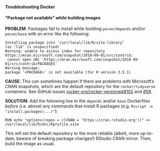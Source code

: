 #### Troubleshooting Docker {#docker-troubleshooting}

#### "Package not available" while building images

**PROBLEM**: Packages fail to install while building `pecan/depends` and/or `pecan/base` with an error like the following:

```
Installing package into ‘/usr/local/lib/R/site-library’
(as ‘lib’ is unspecified)
Warning: unable to access index for repository https://mran.microsoft.com/snapshot/2018-09-01/src/contrib:
 cannot open URL 'https://mran.microsoft.com/snapshot/2018-09-01/src/contrib/PACKAGES'
Warning message:
package ‘<PACKAGE>’ is not available (for R version 3.5.1)
```

**CAUSE**: This can sometimes happen if there are problems with Microsoft's CRAN snapshots, which are the default repository for the `rocker/tidyverse` containers.
See GitHub issues [rocker-org/rocker-versioned#102](https://github.com/rocker-org/rocker-versioned/issues/102) and [#58](https://github.com/rocker-org/rocker-versioned/issues/58).

**SOLUTION**: Add the following line to the `depends` and/or `base` Dockerfiles _before_ (i.e. above) any commands that install R packages (e.g. `Rscript -e "install.packages(...)"`):

```
RUN echo "options(repos = c(CRAN = 'https://cran.rstudio.org'))" >> /usr/local/lib/R/etc/Rprofile.site
```

This will set the default repository to the more reliable (albeit, more up-to-date; beware of breaking package changes!) RStudio CRAN mirror.
Then, build the image as usual.
